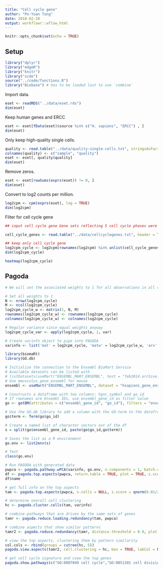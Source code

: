 ```yaml
---
title: "Cell cycle gene"
author: "Po-Yuan Tung"
date: 2018-02-28
output: workflowr::wflow_html
---
```










```r
knitr::opts_chunk$set(echo = TRUE)
```

## Setup

```r
library("dplyr")
library("edgeR")
library("knitr")
library("scde")
source("../code/functions.R")
library("Biobase") # has to be loaded last to use `combine`
```

Import data.

```r
eset <- readRDS("../data/eset.rds")
dim(eset)
```

Keep human genes and ERCC
```r
eset <- eset[fData(eset)$source %in% c("H. sapiens", "ERCC") , ]
dim(eset) 
```

Only keep high-quality single cells.

```r
quality <- read.table("../data/quality-single-cells.txt", stringsAsFactors = FALSE)
colnames(quality) <- c("sample", "quality")
eset <- eset[, quality$quality]
dim(eset)
```

Remove zeros.

```r
eset <- eset[rowSums(exprs(eset)) != 0, ]
dim(eset)
```

Convert to log2 counts per million.

```r
log2cpm <- cpm(exprs(eset), log = TRUE)
dim(log2cpm)
```

Filter for cell cycle gene

```r
## input cell cycle gene Gene sets reflecting 5 cell cycle phases were taken from Table S2 of Macosko2015 Gene ID conversion was done by using the DAVID http://david.abcc.ncifcrf.gov

cell_cycle_genes <- read.table("../data/cellcyclegenes.txt", header = TRUE, sep="\t")

## keep only cell cycle gene
log2cpm_cycle <- log2cpm[rownames(log2cpm) %in% unlist(cell_cycle_genes),]
dim(log2cpm_cycle)

heatmap(log2cpm_cycle)
```

## Pagoda

```r
# We will set the associated weights to 1 for all observations in all cells and calculated variances for each gene

# Set all weights to 1
N <- nrow(log2cpm_cycle)
M <- ncol(log2cpm_cycle)
log2cpm_cycle_w <- matrix(1, N, M)
rownames(log2cpm_cycle_w) <- rownames(log2cpm_cycle)
colnames(log2cpm_cycle_w) <- colnames(log2cpm_cycle)

# Regular variance since equal weights anyway
log2cpm_cycle_var <- apply(log2cpm_cycle, 1, var)

# Create varinfo object to pipe into PAGODA
varinfo <- list('mat' = log2cpm_cycle, 'matw' = log2cpm_cycle_w, 'arv' = log2cpm_cycle_var)
```

```r
library(biomaRt)
library(GO.db)

# Initialize the connection to the Ensembl BioMart Service
# Available datasets can be listed with 
# listDatasets(useMart("ENSEMBL_MART_ENSEMBL", host = "feb2014.archive.ensembl.org"))
# Use mmusculus_gene_ensembl for mouse
ensembl <- useMart("ENSEMBL_MART_ENSEMBL", dataset = "hsapiens_gene_ensembl", host = "feb2014.archive.ensembl.org")

# Constructs a dataframe with two columns: hgnc_symbol and go_id
# If rownames are Ensembl IDs, use ensembl_gene_id as filter value
go <- getBM(attributes = c("ensembl_gene_id", "go_id"), filters = "ensembl_gene_id", values = rownames(log2cpm_cycle), mart = ensembl)

# Use the GO.db library to add a column with the GO-term to the dataframe
go$term <- Term(go$go_id)

# Create a named list of character vectors out of the df
s = split(go$ensembl_gene_id, paste(go$go_id,go$term))

# Saves the list as a R environment
go.env <- list2env(s)

# Test
class(go.env)
```

```r
# Run PAGODA with generated data
pwpca <- pagoda.pathway.wPCA(varinfo, go.env, n.components = 1, batch.center = FALSE)
df <- pagoda.top.aspects(pwpca, return.table = TRUE, plot = TRUE, z.score = 1.96)
df$name

# get full info on the top aspects
tam <- pagoda.top.aspects(pwpca, n.cells = NULL, z.score = qnorm(0.01/2, lower.tail = FALSE))

# determine overall cell clustering
hc <- pagoda.cluster.cells(tam, varinfo)

# combine pathways that are driven by the same sets of genes
tamr <- pagoda.reduce.loading.redundancy(tam, pwpca)

# combine aspects that show similar patterns
tamr2 <- pagoda.reduce.redundancy(tamr, distance.threshold = 0.9, plot = TRUE, cell.clustering = hc, labRow = NA, labCol = NA, box = TRUE, margins = c(0.5, 0.5), trim = 0)

# view the top aspects, clustering them by pattern similarity
col.cols <- rbind(groups = cutree(hc, 5))
pagoda.view.aspects(tamr2, cell.clustering = hc, box = TRUE, labCol = NA, margins = c(0.5, 20), col.cols = col.cols)

# get cell cycle signature and view the top genes
pagoda.show.pathways(c("GO:0007049 cell cycle","GO:0051301 cell division"), varinfo, go.env, cell.clustering = hc, margins = c(1,5), show.cell.dendrogram = TRUE, showRowLabels = TRUE, showPC = TRUE)
```


